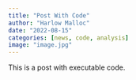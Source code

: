 ```yaml
---
title: "Post With Code"
author: "Harlow Malloc"
date: "2022-08-15"
categories: [news, code, analysis]
image: "image.jpg"
---
```


This is a post with executable code.
